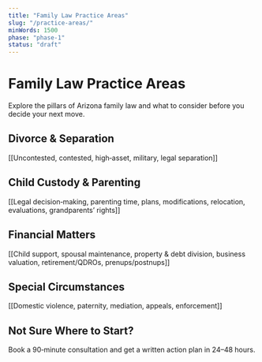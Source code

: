 ```yaml
---
title: "Family Law Practice Areas"
slug: "/practice-areas/"
minWords: 1500
phase: "phase-1"
status: "draft"
---
```


# Family Law Practice Areas

Explore the pillars of Arizona family law and what to consider before you decide your next move.

## Divorce & Separation
[[Uncontested, contested, high‑asset, military, legal separation]]

## Child Custody & Parenting
[[Legal decision‑making, parenting time, plans, modifications, relocation, evaluations, grandparents’ rights]]

## Financial Matters
[[Child support, spousal maintenance, property & debt division, business valuation, retirement/QDROs, prenups/postnups]]

## Special Circumstances
[[Domestic violence, paternity, mediation, appeals, enforcement]]

## Not Sure Where to Start?
Book a 90‑minute consultation and get a written action plan in 24–48 hours.

